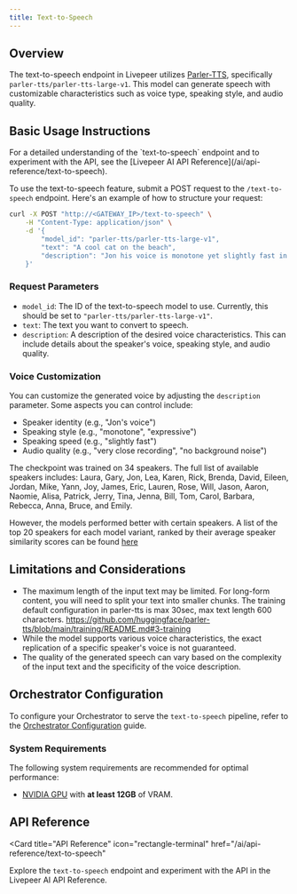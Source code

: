```yaml
---
title: Text-to-Speech
---
```


## Overview

The text-to-speech endpoint in Livepeer utilizes [Parler-TTS](https://github.com/huggingface/parler-tts), specifically `parler-tts/parler-tts-large-v1`. This model can generate speech with customizable characteristics such as voice type, speaking style, and audio quality.

## Basic Usage Instructions

<Tip>
  For a detailed understanding of the `text-to-speech` endpoint and to experiment
  with the API, see the [Livepeer AI API
  Reference](/ai/api-reference/text-to-speech).
</Tip>

To use the text-to-speech feature, submit a POST request to the `/text-to-speech` endpoint. Here's an example of how to structure your request:

```bash
curl -X POST "http://<GATEWAY_IP>/text-to-speech" \
    -H "Content-Type: application/json" \
    -d '{
        "model_id": "parler-tts/parler-tts-large-v1",
        "text": "A cool cat on the beach",
        "description": "Jon his voice is monotone yet slightly fast in delivery, with a very close recording that almost has no background noise."
    }'
```

### Request Parameters

- `model_id`: The ID of the text-to-speech model to use. Currently, this should be set to `"parler-tts/parler-tts-large-v1"`.
- `text`: The text you want to convert to speech.
- `description`: A description of the desired voice characteristics. This can include details about the speaker's voice, speaking style, and audio quality.

### Voice Customization

You can customize the generated voice by adjusting the `description` parameter. Some aspects you can control include:

- Speaker identity (e.g., "Jon's voice")
- Speaking style (e.g., "monotone", "expressive")
- Speaking speed (e.g., "slightly fast")
- Audio quality (e.g., "very close recording", "no background noise")

The checkpoint was trained on 34 speakers. The full list of available speakers includes: Laura, Gary, Jon, Lea, Karen, Rick, Brenda, David, Eileen, Jordan, Mike, Yann, Joy, James, Eric, Lauren, Rose, Will, Jason, Aaron, Naomie, Alisa, Patrick, Jerry, Tina, Jenna, Bill, Tom, Carol, Barbara, Rebecca, Anna, Bruce, and Emily.

However, the models performed better with certain speakers.  A list of the top 20 speakers for each model variant, ranked by their average speaker similarity scores can be found [here](https://github.com/huggingface/parler-tts/blob/main/INFERENCE.md#speaker-consistency)

## Limitations and Considerations

- The maximum length of the input text may be limited. For long-form content, you will need to split your text into smaller chunks. The training default configuration in parler-tts is max 30sec, max text length 600 characters.
https://github.com/huggingface/parler-tts/blob/main/training/README.md#3-training
- While the model supports various voice characteristics, the exact replication of a specific speaker's voice is not guaranteed.
- The quality of the generated speech can vary based on the complexity of the input text and the specificity of the voice description.

## Orchestrator Configuration

To configure your Orchestrator to serve the `text-to-speech` pipeline, refer to
the [Orchestrator Configuration](/ai/orchestrators/get-started) guide.

### System Requirements

The following system requirements are recommended for optimal performance:

- [NVIDIA GPU](https://developer.nvidia.com/cuda-gpus) with **at least 12GB** of
  VRAM.

## API Reference

<Card
  title="API Reference"
  icon="rectangle-terminal"
  href="/ai/api-reference/text-to-speech"
>
  Explore the `text-to-speech` endpoint and experiment with the API in the
  Livepeer AI API Reference.
</Card>
